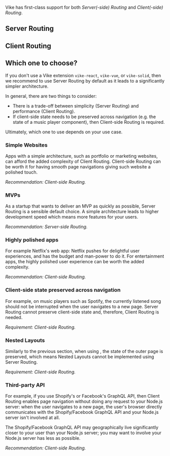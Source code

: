 
Vike has first-class support for both *Server(-side) Routing* and *Client(-side) Routing*.

<DefaultRouting />

## Server Routing

<ServerRouting />

## Client Routing

<ClientRouting />

## Which one to choose?

If you don't use a Vike extension <Link href="/extensions#ui-frameworks"><code>vike-react</code>, <code>vike-vue</code>, or <code>vike-solid</code></Link>, then we recommend to use Server Routing by default as it leads to a significantly simpler architecture.

In general, there are two things to consider:
 - There is a trade-off between simplicity (Server Routing) and performance (Client Routing).
 - If client-side state needs to be preserved across navigation (e.g. the state of a music player component), then Client-side Routing is required.

Ultimately, which one to use depends on your use case.

### Simple Websites

Apps with a simple architecture, such as portfolio or marketing websites, can afford the added complexity of Client Routing.
Client-side Routing can be worth it for having smooth page navigations giving such website a polished touch.

*Recommendation: Client-side Routing.*

### MVPs

As a startup that wants to deliver an MVP as quickly as possible, Server Routing is a sensible default choice. A simple architecture leads to higher development speed which means more features for your users.

*Recommendation: Server-side Routing.*

### Highly polished apps

For example Netflix's web app: Netflix pushes for delightful user experiences, and has the budget and man-power to do it. For entertainment apps, the highly polished user experience can be worth the added complexity.

*Recommendation: Client-side Routing.*

### Client-side state preserved across navigation

For example, on music players such as Spotify, the currently listened song should not be interrupted when the user navigates to a new page. Server Routing cannot preserve client-side state and, therefore, Client Routing is needed.

*Requirement: Client-side Routing.*

### Nested Layouts

Similarly to the previous section, when using <Link text="Nested Layouts" href="/layouts#nested-layouts" />, the state of the outer page is preserved, which means Nested Layouts cannot be implemented using Server Routing.

*Requirement: Client-side Routing.*

### Third-party API

For example, if you use Shopify's or Facebook's GraphQL API,
then Client Routing enables page navigation without doing any request to your Node.js server:
when the user navigates to a new page,
the user's browser directly communicates with the Shopify/Facebook GraphQL API and your Node.js server isn't involved at all.

The Shopify/Facebook GraphQL API may geographically live significantly closer to your user than your Node.js server; you may want to involve your Node.js server has less as possible.

*Recommendation: Client-side Routing.*
